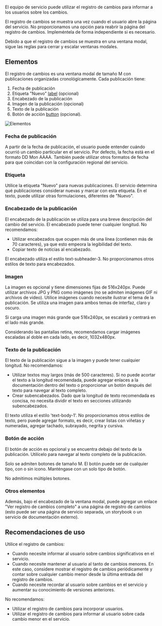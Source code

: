 El equipo de servicio puede utilizar el registro de cambios para informar a los usuarios sobre los cambios.

El registro de cambios se muestra una vez cuando el usuario abre la página del servicio. No proporcionamos una opción para reabrir la página del registro de cambios. Impleméntela de forma independiente si es necesario.

Debido a que el registro de cambios se muestra en una ventana modal, sigue las reglas para cerrar y escalar ventanas modales.

## Elementos

El registro de cambios es una ventana modal de tamaño M con publicaciones organizadas cronológicamente. Cada publicación tiene:

1. Fecha de publicación
2. Etiqueta "Nuevo" [label](https://gravity-ui.com/design/guides/label) (opcional)
3. Encabezado de la publicación
4. Imagen de la publicación (opcional)
5. Texto de la publicación
6. Botón de acción [button](https://gravity-ui.com/design/guides/button) (opcional).

![Elementos](/static/images/design/ChangelogDialog/ChangelogDialog1.png)

### Fecha de publicación

A partir de la fecha de publicación, el usuario puede entender cuándo ocurrió un cambio particular en el servicio. Por defecto, la fecha está en el formato DD Mon AAAA. También puede utilizar otros formatos de fecha para que coincidan con la configuración regional del servicio.

### Etiqueta

Utilice la etiqueta "Nuevo" para nuevas publicaciones. El servicio determina qué publicaciones considerar nuevas y marcar con esta etiqueta. En el texto, puede utilizar otras formulaciones, diferentes de "Nuevo".

### Encabezado de la publicación

El encabezado de la publicación se utiliza para una breve descripción del cambio del servicio. El encabezado puede tener cualquier longitud. No recomendamos:

- Utilizar encabezados que ocupen más de una línea (contienen más de 70 caracteres), ya que esto empeora la legibilidad del texto.
- Copiar texto de noticias al encabezado.

El encabezado utiliza el estilo text-subheader-3. No proporcionamos otros estilos de texto para encabezados.

### Imagen

La imagen es opcional y tiene dimensiones fijas de 516x240px. Puede utilizar archivos JPG y PNG como imágenes (no se admiten imágenes GIF ni archivos de video). Utilice imágenes cuando necesite ilustrar el tema de la publicación. Se utiliza una imagen para ambos temas de interfaz, claro y oscuro.

Si carga una imagen más grande que 516x240px, se escalará y centrará en el lado más grande.

Considerando las pantallas retina, recomendamos cargar imágenes escaladas al doble en cada lado, es decir, 1032x480px.

### Texto de la publicación

El texto de la publicación sigue a la imagen y puede tener cualquier longitud. No recomendamos:

- Utilizar textos muy largos (más de 500 caracteres). Si no puede acortar el texto a la longitud recomendada, puede agregar enlaces a la documentación dentro del texto o proporcionar un botón después del texto para navegar al texto completo.
- Crear subencabezados. Dado que la longitud de texto recomendada es concisa, no necesita dividir el texto en secciones utilizando subencabezados.

El texto utiliza el estilo 'text-body-1'. No proporcionamos otros estilos de texto, pero puede agregar formato, es decir, crear listas con viñetas y numeradas, agregar tachado, subrayado, negrita y cursiva.

### Botón de acción

El botón de acción es opcional y se encuentra debajo del texto de la publicación. Utilícelo para navegar al texto completo de la publicación.

Solo se admiten botones de tamaño M. El botón puede ser de cualquier tipo, con o sin icono. Manténgase con un solo tipo de botón.

No admitimos múltiples botones.

### Otros elementos

Además, bajo el encabezado de la ventana modal, puede agregar un enlace "Ver registro de cambios completo" a una página de registro de cambios (esto puede ser una página de servicio separada, un storybook o un servicio de documentación externo).

## Recomendaciones de uso

Utilice el registro de cambios:

- Cuando necesite informar al usuario sobre cambios significativos en el servicio.
- Cuando necesite mantener al usuario al tanto de cambios menores. En este caso, considere mostrar el registro de cambios periódicamente y contar sobre cualquier cambio menor desde la última entrada del registro de cambios.
- Cuando necesite recordar al usuario sobre cambios en el servicio y aumentar su conocimiento de versiones anteriores.

No recomendamos:

- Utilizar el registro de cambios para incorporar usuarios.
- Utilizar el registro de cambios para informar al usuario sobre cada cambio menor en el servicio.
